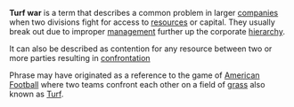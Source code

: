 '''Turf war''' is a term that describes a common problem in larger [[company|companies]] when two divisions fight for access to [[resources]] or capital. They usually break out due to improper [[management]] further up the corporate [[hierarchy]].

It can also be described as contention for any resource between two or more parties resulting in [[confrontation]]

Phrase may have originated as a reference to the game of [[American Football]] where two teams confront each other on a field of [[Poaceae|grass]] also known as [[Turf]].

{{corp-stub}}